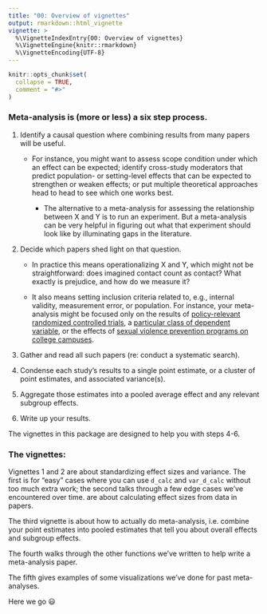 ```yaml
---
title: "00: Overview of vignettes"
output: rmarkdown::html_vignette
vignette: >
  %\VignetteIndexEntry{00: Overview of vignettes}
  %\VignetteEngine{knitr::rmarkdown}
  %\VignetteEncoding{UTF-8}
---
```


```r
knitr::opts_chunk$set(
  collapse = TRUE,
  comment = "#>"
)
```

### Meta-analysis is (more or less) a six step process.

1)  Identify a causal question where combining results from many papers will be useful.

    -   For instance, you might want to assess scope condition under which an effect can be expected; identify cross-study moderators that predict population- or setting-level effects that can be expected to strengthen or weaken effects; or put multiple theoretical approaches head to head to see which one works best.

        -   The alternative to a meta-analysis for assessing the relationship between X and Y is to run an experiment. But a meta-analysis can be very helpful in figuring out what that experiment should look like by illuminating gaps in the literature.

2)  Decide which papers shed light on that question.

    -   In practice this means operationalizing X and Y, which might not be straightforward: does imagined contact count as contact? What exactly is prejudice, and how do we measure it?

    -   It also means setting inclusion criteria related to, e.g., internal validity, measurement error, or population. For instance, your meta-analysis might be focused only on the results of [policy-relevant randomized controlled trials](https://www.cambridge.org/core/journals/behavioural-public-policy/article/contact-hypothesis-reevaluated/142C913E7FA9E121277B29E994124EC5), a [particular class of dependent variable](https://osf.io/a7g95/), or the effects of [sexual violence prevention programs on college campuses](https://www.jahonline.org/article/S1054-139X(23)00117-9/abstract).

3)  Gather and read all such papers (re: conduct a systematic search).

4)  Condense each study's results to a single point estimate, or a cluster of point estimates, and associated variance(s).

5)  Aggregate those estimates into a pooled average effect and any relevant subgroup effects.

6)  Write up your results.

The vignettes in this package are designed to help you with steps 4-6.

### The vignettes:

Vignettes 1 and 2 are about standardizing effect sizes and variance. The first is for "easy" cases where you can use `d_calc` and `var_d_calc` without too much extra work; the second talks through a few edge cases we've encountered over time. are about calculating effect sizes from data in papers.

The third vignette is about how to actually do meta-analysis, i.e. combine your point estimates into pooled estimates that tell you about overall effects and subgroup effects.

The fourth walks through the other functions we've written to help write a meta-analysis paper.

The fifth gives examples of some visualizations we've done for past meta-analyses.

Here we go 😃
